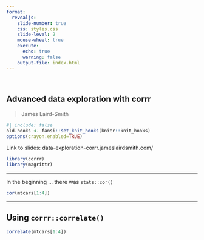 ```yaml
---
format:
  revealjs: 
    slide-number: true
    css: styles.css
    slide-level: 2
    mouse-wheel: true
    execute:
      echo: true
      warning: false
    output-file: index.html
---
```

## Advanced data exploration with corrr {style="margin-top: 2.9em;"}

> James Laird-Smith

```r
#| include: false
old.hooks <- fansi::set_knit_hooks(knitr::knit_hooks)
options(crayon.enabled=TRUE)
```

Link to slides: data-exploration-corrr.jameslairdsmith.com/

```r
library(corrr)
library(magrittr)
```

---

In the beginning ... there was `stats::cor()`

```r
cor(mtcars[1:4])
```


---

## Using `corrr::correlate()`


```r
correlate(mtcars[1:4]) 
```

